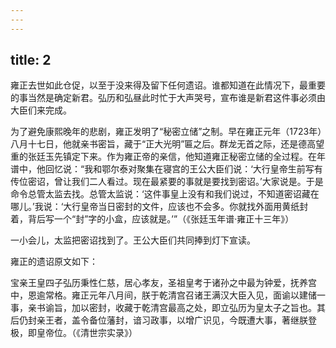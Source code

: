 ```yaml
---
---
---
```

title: 2
---



雍正去世如此仓促，以至于没来得及留下任何遗诏。谁都知道在此情况下，最重要的事当然是确定新君。弘历和弘昼此时忙于大声哭号，宣布谁是新君这件事必须由大臣们来完成。

为了避免康熙晚年的悲剧，雍正发明了“秘密立储”之制。早在雍正元年（1723年）八月十七日，他就亲书密旨，藏于“正大光明”匾之后。群龙无首之际，还是德高望重的张廷玉先镇定下来。作为雍正帝的亲信，他知道雍正秘密立储的全过程。在年谱中，他回忆说：“我和鄂尔泰对聚集在寝宫的王公大臣们说：‘大行皇帝生前写有传位密诏，曾让我们二人看过。现在最紧要的事就是要找到密诏。’大家说是。于是命令总管太监去找。总管太监说：‘这件事皇上没有和我们说过，不知道密诏藏在哪儿。’我说：‘大行皇帝当日密封的文件，应该也不会多。你就找外面用黄纸封着，背后写一个“封”字的小盒，应该就是。’”（《张廷玉年谱·雍正十三年》）

一小会儿，太监把密诏找到了。王公大臣们共同捧到灯下宣读。

雍正的遗诏原文如下：

宝亲王皇四子弘历秉性仁慈，居心孝友，圣祖皇考于诸孙之中最为钟爱，抚养宫中，恩逾常格。雍正元年八月间，朕于乾清宫召诸王满汉大臣入见，面谕以建储一事，亲书谕旨，加以密封，收藏于乾清宫最高之处，即立弘历为皇太子之旨也。其后仍封亲王者，盖令备位藩封，谙习政事，以增广识见，今既遭大事，著继朕登极，即皇帝位。（《清世宗实录》）